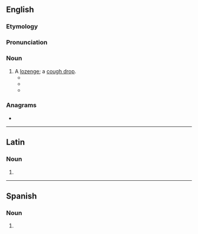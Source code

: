 {{also|Troche|trochę}}
==English==

===Etymology===
{{rfe|en}}

===Pronunciation===
{{rfp|en}}

===Noun===
{{en-noun}}

# A [[lozenge]]; a [[cough drop]].
#* {{quote-book|en|title=The English Physician|author=Nicholas Culpeper|year=1652|page=260|passage=At night when you go to bed, take two drams of fine Gum Tragecanth, put it into a Galli-pot, and put half a quarter of a pint of any distilling water fitting the purpose you would make your '''Troches''' for, to it, cover it, and the next morning you shall finde it in such a Jelly as Physician, call Mussilage, with this you may (with a little pains taking) make any Pouder into Paste, and that Paste into little Cakes called '''Troches'''.}}
#* {{quote-book|en|title=The International Formulary|volume=1|author=A. Emil Hiss|year=1909|passage=The Germ. Pharm. states that the '''troches''' (pastilles) are to be made by compression or by massing with a suitable excipient, and forming into '''troches'''.|page=515}}
#* {{quote-book|en|title=Applied Pharmaceutics in Contemporary Compounding|page=215|author=Robert P. Shrewsbury|year=2015|passage=The '''troches''' are weighed and the average weight per '''troche''' for that base is calculated.}}

===Anagrams===
* {{anagrams|en|a=cehort|Hector|hector|orchet|rochet|rotche|tocher}}

----

==Latin==

===Noun===
{{la-noun-form|troche}}

# {{inflection of|la|trochus||voc|s}}

----

==Spanish==

===Noun===
{{head|es|noun}}

# {{only used in|es|a troche y moche}}
